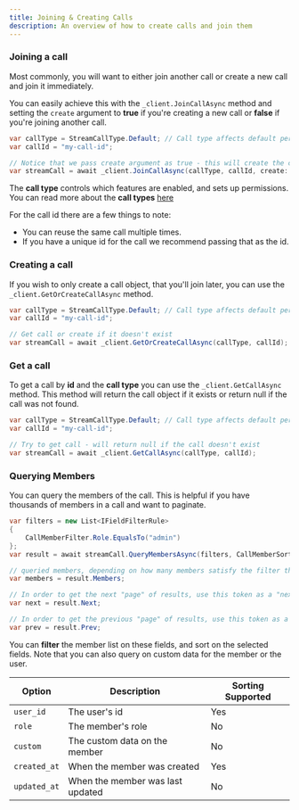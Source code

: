 ```yaml
---
title: Joining & Creating Calls
description: An overview of how to create calls and join them
---
```


### Joining a call

Most commonly, you will want to either join another call or create a new call and join it immediately.

You can easily achieve this with the `_client.JoinCallAsync` method and setting the `create` argument to **true** if you're creating a new call or **false** if you're joining another call.

```csharp
var callType = StreamCallType.Default; // Call type affects default permissions
var callId = "my-call-id";

// Notice that we pass create argument as true - this will create the call if it doesn't already exist
var streamCall = await _client.JoinCallAsync(callType, callId, create: true, ring: true, notify: false);
```

The **call type** controls which features are enabled, and sets up permissions. You can read more about the **call types** [here](./guides/call-types/)

For the call id there are a few things to note:

* You can reuse the same call multiple times.
* If you have a unique id for the call we recommend passing that as the id.

### Creating a call

If you wish to only create a call object, that you'll join later, you can use the `_client.GetOrCreateCallAsync` method.

```csharp
var callType = StreamCallType.Default; // Call type affects default permissions
var callId = "my-call-id";

// Get call or create if it doesn't exist
var streamCall = await _client.GetOrCreateCallAsync(callType, callId);
```

### Get a call

To get a call by **id** and the **call type** you can use the `_client.GetCallAsync` method. This method will return the call object if it exists or return null if the call was not found.

```csharp
var callType = StreamCallType.Default; // Call type affects default permissions
var callId = "my-call-id";

// Try to get call - will return null if the call doesn't exist
var streamCall = await _client.GetCallAsync(callType, callId);
```

### Querying Members

You can query the members of the call. This is helpful if you have thousands of members in a call and want to paginate.

```csharp
var filters = new List<IFieldFilterRule>
{
    CallMemberFilter.Role.EqualsTo("admin")
};
var result = await streamCall.QueryMembersAsync(filters, CallMemberSort.OrderByDescending(CallMemberSortField.LastActive), limit: 25);

// queried members, depending on how many members satisfy the filter this can be only a subset or a single "page" of results
var members = result.Members;

// In order to get the next "page" of results, use this token as a "next" argument in the QueryMembersAsync method
var next = result.Next;

// In order to get the previous "page" of results, use this token as a "prev" argument in the QueryMembersAsync method
var prev = result.Prev;
```

You can **filter** the member list on these fields, and sort on the selected fields.
Note that you can also query on custom data for the member or the user.

| Option | Description | Sorting Supported |
| --- | --- | --- |
| `user_id` | The user's id | Yes |
| `role` | The member's role | No |
| `custom` | The custom data on the member | No |
| `created_at` | When the member was created | Yes |
| `updated_at` | When the member was last updated | No |

